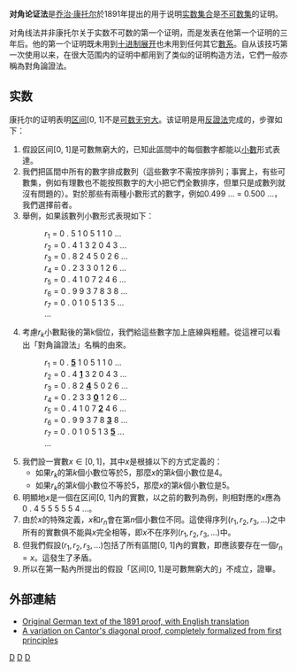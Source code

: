 '''对角论证法'''是[[乔治·康托尔|乔治·康托尔]]於1891年提出的用于说明[[实数|实数]][[集合_(数学)|集合]]是[[不可数集|不可数集]]的证明。

对角线法并非康托尔关于实数不可数的第一个证明，而是发表在他第一个证明的三年后。他的第一个证明既未用到[[十進位制|十进制展开]]也未用到任何其它[[數系|數系]]。自从该技巧第一次使用以来，在很大范围内的证明中都用到了类似的证明构造方法，它們一般亦稱為對角論證法。

==实数==
康托尔的证明表明[[区间|区间]][0, 1]不是[[可数|可数无穷大]]。该证明是用[[反證法|反證法]]完成的，步骤如下：

# 假設区间[0, 1]是可數無窮大的，已知此區間中的每個數字都能以[[小數|小數]]形式表達。
# 我們把區間中所有的數字排成數列（這些數字不需按序排列；事實上，有些可數集，例如有理數也不能按照數字的大小把它們全數排序，但單只是成數列就沒有問題的）。對於那些有兩種小數形式的數字，例如0.499 ... = 0.500 ...，我們選擇前者。
# 舉例，如果該數列小數形式表現如下：
#: ''r''<sub>1</sub> = 0 . 5 1 0 5 1 1 0 ... 
#: ''r''<sub>2</sub> = 0 . 4 1 3 2 0 4 3 ...
#: ''r''<sub>3</sub> = 0 . 8 2 4 5 0 2 6 ... 
#: ''r''<sub>4</sub> = 0 . 2 3 3 0 1 2 6 ...
#: ''r''<sub>5</sub> = 0 . 4 1 0 7 2 4 6 ... 
#: ''r''<sub>6</sub> = 0 . 9 9 3 7 8 3 8 ...
#: ''r''<sub>7</sub> = 0 . 0 1 0 5 1 3 5 ... 
#: ...
# 考慮<math>r_k</math>小數點後的第k個位，我們給這些數字加上底線與粗體。從這裡可以看出「對角論證法」名稱的由來。
#: ''r''<sub>1</sub> = 0 . <u>'''5'''</u> 1 0 5 1 1 0 ... 
#: ''r''<sub>2</sub> = 0 . 4 <u>'''1'''</u> 3 2 0 4 3 ...
#: ''r''<sub>3</sub> = 0 . 8 2 <u>'''4'''</u> 5 0 2 6 ... 
#: ''r''<sub>4</sub> = 0 . 2 3 3 <u>'''0'''</u> 1 2 6 ...
#: ''r''<sub>5</sub> = 0 . 4 1 0 7 <u>'''2'''</u> 4 6 ... 
#: ''r''<sub>6</sub> = 0 . 9 9 3 7 8 <u>'''3'''</u> 8 ...
#: ''r''<sub>7</sub> = 0 . 0 1 0 5 1 3 <u>'''5'''</u> ... 
#: ...
# 我們設一實數<math>x \in [0, 1]</math>，其中<math>x</math>是根據以下的方式定義的：
#* 如果<math>r_k</math>的第<math>k</math>個小數位等於5，那麼<math>x</math>的第<math>k</math>個小數位是4。
#* 如果<math>r_k</math>的第<math>k</math>個小數位不等於5，那麼<math>x</math>的第<math>k</math>個小數位是5。
# 明顯地<math>x</math>是一個在区间[0, 1]內的實數，以之前的數列為例，則相對應的<math>x</math>應為 0 . 4 5 5 5 5 5 4 ...。
# 由於<math>x</math>的特殊定義，<math>x</math>和<math>r_n</math>會在第<math>n</math>個小數位不同。這使得序列<math>(r_1,r_2,r_3,... )</math>之中所有的實數俱不能與<math>x</math>完全相等，即<math>x</math>不在序列<math>(r_1,r_2,r_3,... )</math>中。
# 但我們假設<math>(r_1,r_2,r_3,\ldots)</math>包括了所有區間[0, 1]內的實數，即應該要存在一個<math>r_n=x</math>。這發生了矛盾。
# 所以在第一點內所提出的假設「区间[0, 1]是可數無窮大的」不成立，證畢。

== 外部連結 ==
*[https://web.archive.org/web/20060423090728/http://uk.geocities.com/frege%40btinternet.com/cantor/diagarg.htm Original German text of the 1891 proof, with English translation]
*[http://us.metamath.org/mpegif/mmcomplex.html#uncountable A variation on Cantor's diagonal proof, completely formalized from first principles] {{Wayback|url=http://us.metamath.org/mpegif/mmcomplex.html#uncountable |date=20210206111537 }}

[[Category:集合论|D]]
[[Category:數學推理|D]]
[[Category:无穷|D]]

{{集合论}}
